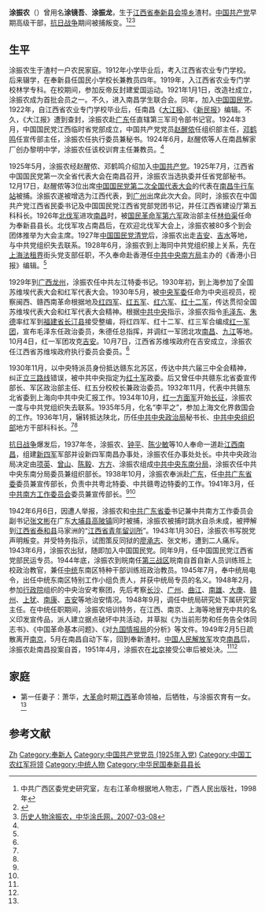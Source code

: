 '''涂振农'''（{{bd|1896年|12月5日|1951年|4月}}）曾用名'''涂镜吾'''、'''涂振龙'''，生于[[江西省|江西省]][[奉新县|奉新县]][[会埠镇|会埠乡]]渣村。[[中国共产党|中国共产党]]早期高级干部，[[抗日战争|抗日战争]]期间被捕叛变。<ref>中共广西区委党史研究室，左右江革命根据地人物志，广西人民出版社，1998年</ref><ref name=txtsw>{{Cite web |url=http://www.tushi.cn/pos/364.htm |title=天下涂氏网，2007-9-24 |access-date=2015-05-08 |archive-date=2013-06-07 |archive-url=https://web.archive.org/web/20130607070705/http://www.tushi.cn/pos/364.htm |dead-url=no }}</ref><ref name=zhts>[http://www.chinatushi.com/article_detail.asp?id=3313 历史人物涂振农，中华涂氏网，2007-03-08]{{Dead link|date=2019年6月 |bot=InternetArchiveBot |fix-attempted=yes }}</ref>

==生平==
涂振农生于渣村一户农民家庭。1912年小学毕业后，考入江西省农业专门学校。后来辍学，在奉新县任国民小学校长兼教员四年。1919年，入江西省农业专门学校林学专科。在校期间，参加反帝反封建爱国运动。1921年1月1日，改造社成立，涂振农成为首批会员之一。不久，进入南昌学生联合会。同年，加入[[中国国民党|中国国民党]]。1922年，自江西省农业专门学校毕业后，任南昌《[[大江报|大江报]]》、《[[新民报|新民报]]》编辑。不久，《大江报》遭到查封，涂振农赴[[广东|广东]]任直辖第三军司令部书记官。1924年3月，中国国民党江西临时省党部成立，中国共产党党员[[赵醒侬|赵醒侬]]任组织部主任，[[邓鹤鸣|邓鹤鸣]]任宣传部主任，涂振农任执行委员兼秘书。1924年6月，赵醒侬等人在南昌解家厂创办黎明中学，涂振农任该校训育主任兼教员。<ref name=zhts/>

1925年5月，涂振农经赵醒侬、邓鹤鸣介绍加入[[中国共产党|中国共产党]]。1925年7月，江西省中国国民党第一次全省代表大会在南昌召开，涂振农当选执委并任省党部秘书。12月17日，赵醒侬等3位出席[[中国国民党第二次全国代表大会|中国国民党第二次全国代表大会]]的代表在[[南昌|南昌]][[牛行车站|牛行车站]]被捕。涂振农遂被增选为江西代表，到[[广州|广州]]出席此次大会。同时，涂振农在中国共产党江西省民委书记及中国国民党江西省党部党团书记，并任江西省建设厅第五科科长。1926年[[北伐军|北伐军]]进攻[[南昌|南昌]]时，被[[国民革命军第六军|国民革命军第六军]]政治部主任[[林伯渠|林伯渠]]任命为奉新县县长。北伐军攻占南昌后，在欢迎北伐军大会上，涂振农被80多个到会团体推举为大会主席。1927年[[中国国民党清党|中国国民党清党]]后，涂振农出走[[吉安|吉安]]、[[吉水|吉水]]等地，与中共党组织失去联系。1928年6月，涂振农到上海同中共党组织接上关系，先在[[上海法租界|上海法租界]]街头党支部任职，不久奉命赴香港任[[中共中央南方局|中共中央南方局]]主办的《香港小日报》编辑。<ref name=zhts/>

1929年到[[广西|广西]][[龙州|龙州]]，涂振农任中共左江特委书记。1930年初，到上海参加了全国苏维埃代表大会和红军代表大会。1930年5月，被[[中央军委|中央军委]]任命为中央巡视员，视察闽西、赣西南革命根据地及[[红四军_(红一方面军)|红四军]]、[[红五军|红五军]]、[[红六军|红六军]]、[[红十二军|红十二军]]，传达贯彻全国苏维埃代表大会和红军代表大会精神。根据[[中共中央|中共中央]]指示，涂振农指令[[毛泽东|毛泽东]]、[[朱德|朱德]]率红军到[[福建省|福建省]][[长汀县|长汀县]]接受整编，将红四军、红十二军、红三军合编成[[红一军团|红一军团]]，宣布毛泽东任政治委员，朱德任总指挥，并调红一军团北攻[[南昌|南昌]]、[[九江|九江]]等地。10月4日，红一军团攻克[[吉安|吉安]]。10月7日，江西省苏维埃政府在吉安成立，涂振农任江西省苏维埃政府执行委员会委员。<ref name=zhts/>

1930年11月，以中央特派员身份抵达赣东北苏区，传达中共六届三中全会精神，纠正[[立三路线|立三路线]]错误，被中共中央指定为[[红十军|红十军]]政委。后又曾任中共赣东北省委宣传部长、军区政治部主任、红五分校校长兼政治委员。1932年11月，代表中共赣东北省委到上海向中共中央汇报工作。1934年10月，[[红一方面军|红一方面军]]开始[[长征|长征]]，涂振农一度与中共党组织失去联系。1935年5月，化名“李平之”，参加上海文化界救国会的工作。1936年1月，辗转抵达陕北，历任[[中共中央政治局|中共中央政治局]]秘书长、[[中共中央组织部|中共中央组织部]]地方干部科科长。<ref name=txtsw/><ref name=zhts/>

[[抗日战争|抗日战争]]爆发后，1937年冬，涂振农、[[钟平|钟平]]、[[陈少敏|陈少敏]]等10人奉命一道赴[[江西|江西]][[南昌|南昌]]，组建[[新四军|新四军]]军部并设新四军南昌办事处，涂振农任办事处处长。中共中央政治局决定由[[项英|项英]]、[[曾山|曾山]]、[[陈毅|陈毅]]、[[方方_(政治人物)|方方]]、涂振农组成[[中共中央东南分局|中共中央东南分局]]，涂振农任中共中央东南分局委员兼组织部长。1938年10月，涂振农奉派赴[[广东|广东]]，任[[中共广东省委|中共广东省委]]委员兼宣传部长，负责中共粤北特委、中共赣粤边特委的工作。1941年3月，任[[中共南方工作委员会|中共南方工作委员会]]委员兼宣传部长。<ref name=txtsw/><ref name=zhts/>

1942年6月6日，因遭人举报，涂振农和[[中共广东省委|中共广东省委]]书记兼中共南方工作委员会副书记[[张文彬|张文彬]]在广东[[大埔县|大埔县]][[高陂镇|高陂镇]]同时被捕，涂振农被捕时跳水自杀未成，被押解到[[江西省|江西省]][[泰和县|泰和县]]马家洲的“[[马家洲集中营|江西省青年留训所]]”。1943年1月30日，涂振农书写脱党声明叛变。并受特务指示，试图策反同狱的[[廖承志|廖承志]]、张文彬，遭到二人痛斥。1943年6月，涂振农出狱，随即加入中国国民党。同年9月，任中国国民党江西省党部民运专员。1944年底，涂振农到皖南任[[抗日战争第三战区|第三战区]]皖南自首自新人员训练班上校政治教官，兼任[[中统|中统]]东南区特种干部训练班政治教员。1945年7月，奉中统局电令，出任中统东南区特别工作小组负责人，并获中统局专员的名义。1948年2月，参加[[行政院|行政院]]组织的中央治安考察团，先后考察[[长沙|长沙]]、[[广州|广州]]、[[曲江县|曲江]]、[[南雄|南雄]]、[[大庚|大庚]]、[[赣州|赣州]]、[[上犹|上犹]]、[[南康|南康]]、[[吉安|吉安]]等地治安情况。1948年9月，调任中统局研究处下属研究室主任。在中统任职期间，涂振农培训特务，在江西、南京、上海等地冒充中共的名义印发宣传品，派人建立据点破坏中共活动，并草拟《为当前形势和任务告全体同志书》、《中国革命基本问题》、《对[[共产党和工人党情报局|九国情报局]]的分析》等文件。1949年2月5日疏散离开[[南京|南京]]，5月在南昌自动下车，回到奉新渣村。[[中国人民解放军|中国人民解放军]]攻克[[南昌|南昌]]后，涂振农赴南昌投案自首，1951年4月，涂振农在[[北京|北京]]接受公审后被处决。<ref name=txtsw/><ref name=zhts/>

==家庭==
*第一任妻子：萧华，[[大革命|大革命]]时期[[江西|江西]]革命领袖，后牺牲，与涂振农育有一女。<ref name=txtsw/>

==参考文献==
{{reflist}}

{{DEFAULTSORT:Tu涂}}
[[Category:涂姓|Zh]]
[[Category:奉新人|Category:奉新人]]
[[Category:中国共产党党员_(1925年入党)|Category:中国共产党党员 (1925年入党)]]
[[Category:中国工农红军将领|Category:中国工农红军将领]]
[[Category:中统人物|Category:中统人物]]
[[Category:中华民国奉新县县长|Category:中华民国奉新县县长]]